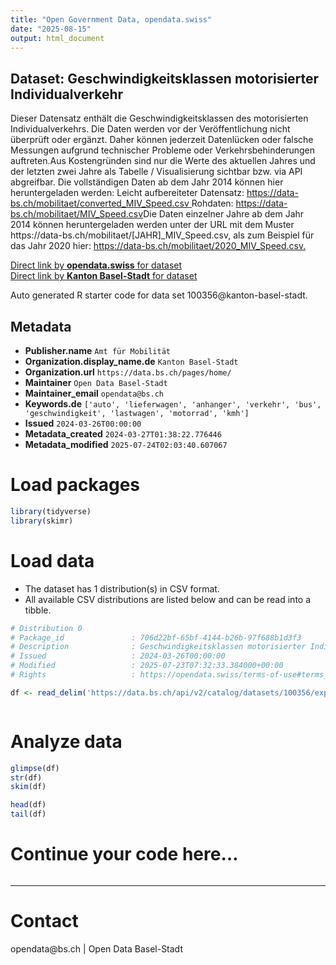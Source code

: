 ```yaml
---
title: "Open Government Data, opendata.swiss"
date: "2025-08-15"
output: html_document
---
```


## Dataset: Geschwindigkeitsklassen motorisierter Individualverkehr

Dieser Datensatz enthält die Geschwindigkeitsklassen des motorisierten Individualverkehrs. Die Daten werden vor der Veröffentlichung nicht überprüft oder ergänzt. Daher können jederzeit Datenlücken oder falsche Messungen aufgrund technischer Probleme oder Verkehrsbehinderungen auftreten.Aus Kostengründen sind nur die Werte des aktuellen Jahres und der letzten zwei Jahre als Tabelle / Visualisierung sichtbar bzw. via API abgreifbar. Die vollständigen Daten ab dem Jahr 2014 können hier heruntergeladen werden: Leicht aufbereiteter Datensatz: [https://data-bs.ch/mobilitaet/converted_MIV_Speed.csv ](https://data-bs.ch/mobilitaet/converted_MIV_Speed.csv)Rohdaten: [https://data-bs.ch/mobilitaet/MIV_Speed.csv](https://data-bs.ch/mobilitaet/MIV_Speed.csv)Die Daten einzelner Jahre ab dem Jahr 2014 können heruntergeladen werden unter der URL mit dem Muster https://data-bs.ch/mobilitaet/[JAHR]_MIV_Speed.csv, als zum Beispiel für das Jahr 2020 hier: [https://data-bs.ch/mobilitaet/2020_MIV_Speed.csv.](https://data-bs.ch/mobilitaet/2020_MIV_Speed.csv)

[Direct link by **opendata.swiss** for dataset](https://opendata.swiss/de/dataset/geschwindigkeitsklassen-motorisierter-individualverkehr)<br>
[Direct link by **Kanton Basel-Stadt** for dataset](https://data.bs.ch/explore/dataset/100356/)

Auto generated R starter code for data set 100356@kanton-basel-stadt.

## Metadata

- **Publisher.name** `Amt für Mobilität`
- **Organization.display_name.de** `Kanton Basel-Stadt`
- **Organization.url** `https://data.bs.ch/pages/home/`
- **Maintainer** `Open Data Basel-Stadt`
- **Maintainer_email** `opendata@bs.ch`
- **Keywords.de** `['auto', 'lieferwagen', 'anhanger', 'verkehr', 'bus', 'geschwindigkeit', 'lastwagen', 'motorrad', 'kmh']`
- **Issued** `2024-03-26T00:00:00`
- **Metadata_created** `2024-03-27T01:38:22.776446`
- **Metadata_modified** `2025-07-24T02:03:40.607067`


# Load packages

```r

library(tidyverse)
library(skimr)

```

# Load data

-   The dataset has 1 distribution(s) in CSV format.
-   All available CSV distributions are listed below and can be read into a tibble.

```r

# Distribution 0
# Package_id               : 706d22bf-65bf-4144-b26b-97f688b1d3f3
# Description              : Geschwindigkeitsklassen motorisierter Individualverkehr (csv)
# Issued                   : 2024-03-26T00:00:00
# Modified                 : 2025-07-23T07:32:33.384000+00:00
# Rights                   : https://opendata.swiss/terms-of-use#terms_by

df <- read_delim('https://data.bs.ch/api/v2/catalog/datasets/100356/exports/csv?use_labels=true')



```

# Analyze data

```r

glimpse(df)
str(df)
skim(df)

head(df)
tail(df)

```

# Continue your code here...

```r

```

------------------------------------------------------------------------

# Contact

opendata@bs.ch | Open Data Basel-Stadt
